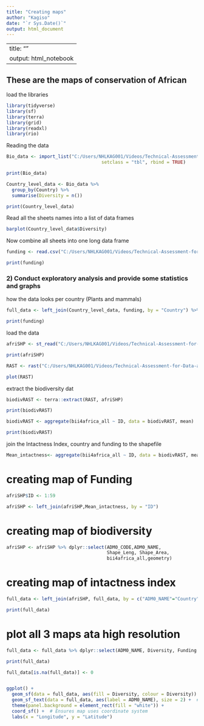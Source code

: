 ```yaml
---
title: "Creating maps"
author: "Kagiso"
date: "`r Sys.Date()`"
output: html_document
---
```

---
title: ""
output: html_notebook
---

## These are the maps of conservation of African

load the libraries

```r
library(tidyverse)
library(sf)
library(terra)
library(grid)
library(readxl)
library(rio)

```
Reading the data

```r

Bio_data <- import_list("C:/Users/NHLKAG001/Videos/Technical-Assessment-for-Data-and-GIS-Technician//Data/biodiversity_data.xlsx",
                                   setclass = "tbl", rbind = TRUE)

print(Bio_data)

```

```r

Country_level_data <- Bio_data %>%
  group_by(Country) %>%
  summarise(Diversity = n())

print(Country_level_data)
```

Read all the sheets names into a list of data frames

```r

barplot(Country_level_data$Diversity)

```
Now combine all sheets into one long data frame

```r

funding <- read.csv("C:/Users/NHLKAG001/Videos/Technical-Assessment-for-Data-and-GIS-Technician/Data/African_Conservation_Funding.csv")

print(funding)

```

### 2) Conduct exploratory analysis and provide some statistics and graphs

how the data looks per country (Plants and mammals)

```r

full_data <- left_join(Country_level_data, funding, by = "Country") %>% filter(!is.na(Funding..Million.USD.))

print(funding)

```

load the data

```r
afriSHP <- st_read("C:/Users/NHLKAG001/Videos/Technical-Assessment-for-Data-and-GIS-Technician/Data/african_countries_borders/african_countries_borders.shp")

print(afriSHP)

```

```r
RAST <- rast("C:/Users/NHLKAG001/Videos/Technical-Assessment-for-Data-and-GIS-Technician/Data/bii4africa_all.tif")

plot(RAST)
```

extract the biodiversity dat

```r

biodivRAST <- terra::extract(RAST, afriSHP)

print(biodivRAST)

```
```r

biodivRAST <- aggregate(bii4africa_all ~ ID, data = biodivRAST, mean)

print(biodivRAST)

```


join the Intactness Index, country and funding to the shapefile

```r

Mean_intactness<- aggregate(bii4africa_all ~ ID, data = biodivRAST, mean)

```

# creating map of Funding

```r
afriSHP$ID <- 1:59

afriSHP <- left_join(afriSHP,Mean_intactness, by = "ID")

```

# creating map of biodiversity

```r
afriSHP <- afriSHP %>% dplyr::select(ADM0_CODE,ADM0_NAME, 
                                     Shape_Leng, Shape_Area,
                                     bii4africa_all,geometry)
```

# creating map of intactness index

```r
full_data <- left_join(afriSHP, full_data, by = c("ADM0_NAME"="Country"))

print(full_data)
```

# plot all 3 maps ata high resolution 

```r
full_data <- full_data %>% dplyr::select(ADM0_NAME, Diversity, Funding..Million.USD., bii4africa_all, geometry)

print(full_data)
```
```r
full_data[is.na(full_data)] <- 0


ggplot() +
  geom_sf(data = full_data, aes(fill = Diversity, colour = Diversity)) +
  geom_sf_text(data = full_data, aes(label = ADM0_NAME), size = 2) +  # Adding region names
  theme(panel.background = element_rect(fill = "white")) +
  coord_sf() +  # Ensures map uses coordinate system
  labs(x = "Longitude", y = "Latitude")

```





